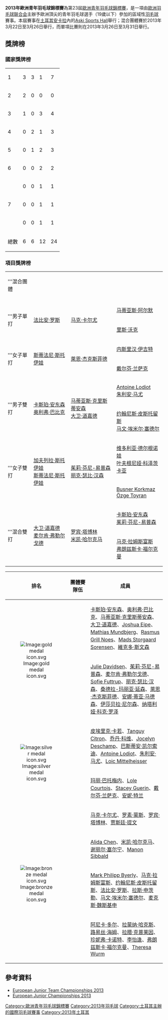 {{noteTA|G1=Badminton}}
{{infobox badminton event
|name           = 2013年歐洲青年羽毛球錦標賽
|image          = 
|size           = 
|caption        = 
|dates          = 2013年3月22日－3月26日（團體）<br/>2013年3月26日－3月31日（單項）
|number_edition = 第23屆
|level          = 青年賽（19歲以下）
|prize_money    =
|location       = {{TUR}}[[安卡拉|安卡拉]]
|venue          = Aski Sports Hall
|previous       = 2011年歐洲青年羽毛球錦標賽
|next           = 2015年歐洲青年羽毛球錦標賽
}}
'''2013年歐洲青年羽毛球錦標賽'''為第23屆[[歐洲青年羽毛球錦標賽|歐洲青年羽毛球錦標賽]]，是一項由[[歐洲羽毛球联合会|歐洲羽毛球联合会]]主辦予歐洲頂尖的青年羽毛球選手（19歲以下）參加的區域性[[羽毛球|羽毛球]]賽事。本屆賽事在[[土耳其|土耳其]][[安卡拉|安卡拉]]內的[[Aski_Sports_Hall|Aski Sports Hall]]舉行；混合團體賽於2013年3月22日至3月26日舉行，而單項比賽則在2013年3月26日至3月31日舉行。

==獎牌榜==
===國家獎牌榜===
{| {{RankedMedalTable}}
|-
|1||style="text-align:left"| {{bat|DEN}} ||3||3||1||7
|-
|2||style="text-align:left"| {{bat|BUL}} ||2||0||0||0
|-
|3||style="text-align:left"| {{bat|GER}} ||1||0||3||4
|-
|4||style="text-align:left"| {{bat|NED}} ||0||2||1||3
|-
|5||style="text-align:left"| {{bat|FRA}} ||0||1||2||3
|-
|6||style="text-align:left"| {{bat|TUR}} ||0||0||2||2
|-
|rowspan="3"|7||style="text-align:left"| {{bat|AUT}} ||0||0||1||1
|-
|style="text-align:left"| {{bat|ENG}} ||0||0||1||1
|-
|style="text-align:left"| {{bat|RUS}} ||0||0||1||1
|- class="sortbottom"
!colspan=2|總數|| 6 || 6 || 12 || 24
|}

===項目獎牌榜===
{| {{MedalistTable|labelwidth=80px|type=項目|style=font-size:small;}}
|-
|rowspan=2|'''混合團體
|rowspan=2|{{bat|DEN}}
|rowspan=2|{{bat|FRA}}
|{{bat|NED}}
|-
|{{bat|GER}}
|-
|colspan="4"|
|-
|rowspan=2|'''男子單打
|rowspan=2|{{flagicon|GER}} [[法比安·罗斯|法比安·罗斯]]
|rowspan=2|{{flagicon|NED}} [[马克·卡尔尤|马克·卡尔尤]]
|{{flagicon|AUT}} [[马蒂亚斯·阿尔默|马蒂亚斯·阿尔默]]
|-
|{{flagicon|ENG}} [[里斯·沃克|里斯·沃克]]
|-
|rowspan=2|'''女子單打
|rowspan=2|{{flagicon|BUL}} [[斯蒂法尼·斯托伊娃|斯蒂法尼·斯托伊娃]]
|rowspan=2|{{flagicon|DEN}} [[萊恩·杰克斯菲德|萊恩·杰克斯菲德]]
|{{flagicon|TUR}} [[内斯里汉·伊吉特|内斯里汉·伊吉特]]
|-
|{{flagicon|FRA}} [[戴尔芬·兰萨克|戴尔芬·兰萨克]]
|-
|rowspan=2|'''男子雙打
|rowspan=2|{{flagicon|DEN}} [[卡斯珀·安东森|卡斯珀·安东森]]<br/>{{flagicon|DEN}} [[奥利弗·巴比克|奥利弗·巴比克]]
|rowspan=2|{{flagicon|DEN}} [[马蒂亚斯·克里斯蒂安森|马蒂亚斯·克里斯蒂安森]]<br/>{{flagicon|DEN}} [[大卫·道嘉德|大卫·道嘉德]]
|{{flagicon|FRA}} [[Antoine_Lodiot|Antoine Lodiot]]<br/>{{flagicon|FRA}} [[朱利安·马尤|朱利安·马尤]]
|-
|{{flagicon|GER}} [[约翰尼斯·皮斯托留斯|约翰尼斯·皮斯托留斯]]<br/>{{flagicon|GER}} [[马文·埃米尔·塞德尔|马文·埃米尔·塞德尔]]
|-
|rowspan=2|'''女子雙打
|rowspan=2|{{flagicon|BUL}} [[加夫列拉·斯托伊娃|加夫列拉·斯托伊娃]]<br/>{{flagicon|BUL}} [[斯蒂法尼·斯托伊娃|斯蒂法尼·斯托伊娃]]
|rowspan=2|{{flagicon|DEN}} [[茱莉·芬尼-易普森|茱莉·芬尼-易普森]]<br/>{{flagicon|DEN}} [[丽克·瑟比·汉森|丽克·瑟比·汉森]]
|{{flagicon|RUS}} [[维多利亚·德尔根诺娃|维多利亚·德尔根诺娃]]<br/>{{flagicon|RUS}} [[叶夫根尼娅·科泽茨卡亚|叶夫根尼娅·科泽茨卡亚]]
|-
|{{flagicon|TUR}} [[Busner_Korkmaz|Busner Korkmaz]]<br/>{{flagicon|TUR}} [[Özge_Toyran|Özge Toyran]]
|-
|rowspan=2|'''混合雙打
|rowspan=2|{{flagicon|DEN}} [[大卫·道嘉德|大卫·道嘉德]]<br/>{{flagicon|DEN}} [[麦尔肯·弗勒尔戈德|麦尔肯·弗勒尔戈德]]
|rowspan=2|{{flagicon|NED}} [[罗宾·塔博林|罗宾·塔博林]]<br/>{{flagicon|NED}} [[米凯·哈尔克马|米凯·哈尔克马]]
|{{flagicon|DEN}} [[卡斯珀·安东森|卡斯珀·安东森]]<br/>{{flagicon|DEN}} [[茱莉·芬尼-易普森|茱莉·芬尼-易普森]]
|-
|{{flagicon|GER}} [[马克·拉姆斯富斯|马克·拉姆斯富斯]]<br/>{{flagicon|GER}} [[弗朗兹斯卡·福尔克曼|弗朗兹斯卡·福尔克曼]]
|}

{| class=wikitable style="text-align:left; font-size:90%" width="800px"
!width=50 |排名
!width=150|團體賽隊伍
!width=600|成員
|-
|rowspan="2" style="text-align:center"|[[Image:gold_medal_icon.svg|Image:gold medal icon.svg]]
|rowspan="2"|{{bat|DEN}}
|[[卡斯珀·安东森|卡斯珀·安东森]]、[[奥利弗·巴比克|奥利弗·巴比克]]、[[马蒂亚斯·克里斯蒂安森|马蒂亚斯·克里斯蒂安森]]、[[大卫·道嘉德|大卫·道嘉德]]、[[Joshua_Eipe|Joshua Eipe]]、[[Mathias_Mundbjerg|Mathias Mundbjerg]]、[[Rasmus_Grill_Noes|Rasmus Grill Noes]]、[[Mads_Storgaard_Sorensen|Mads Storgaard Sorensen]]、[[維克多·斯文森|維克多·斯文森]]
|-
|[[Julie_Davidsen|Julie Davidsen]]、[[茱莉·芬尼-易普森|茱莉·芬尼-易普森]]、[[麦尔肯·弗勒尔戈德|麦尔肯·弗勒尔戈德]]、[[Sofie_Futtrup|Sofie Futtrup]]、[[丽克·瑟比·汉森|丽克·瑟比·汉森]]、[[桑德拉-玛丽亚·延森|桑德拉-玛丽亚·延森]]、[[萊恩·杰克斯菲德|萊恩·杰克斯菲德]]、[[安娜·蒂亚·马德森|安娜·蒂亚·马德森]]、[[伊莎贝拉·尼尔森|伊莎贝拉·尼尔森]]、[[纳塔利娅·科克·罗泽|纳塔利娅·科克·罗泽]]
|-
|rowspan="2" style="text-align:center"|[[Image:silver_medal_icon.svg|Image:silver medal icon.svg]]
|rowspan="2"|{{bat|FRA}}
|[[皮埃里克·卡若|皮埃里克·卡若]]、[[Tanguy_Citron|Tanguy Citron]]、[[乔丹·科维|乔丹·科维]]、[[Jocelyn_Deschamp|Jocelyn Deschamp]]、[[巴斯蒂安·凯尔索迪|巴斯蒂安·凯尔索迪]]、[[Antoine_Lodiot|Antoine Lodiot]]、[[朱利安·马尤|朱利安·马尤]]、[[Loic_Mittelheisser|Loic Mittelheisser]]
|-
|[[玛丽·巴托梅内|玛丽·巴托梅内]]、[[Lole_Courtois|Lole Courtois]]、[[Stacey_Guerin|Stacey Guerin]]、[[戴尔芬·兰萨克|戴尔芬·兰萨克]]、[[安妮·特兰|安妮·特兰]]
|-
|rowspan="4" style="text-align:center"|[[Image:bronze_medal_icon.svg|Image:bronze medal icon.svg]]
|rowspan="2"|{{bat|NED}}
|[[马克·卡尔尤|马克·卡尔尤]]、[[罗素·蒙斯|罗素·蒙斯]]、[[罗宾·塔博林|罗宾·塔博林]]、[[贾斯廷·提文|贾斯廷·提文]]
|-
|[[Alida_Chen|Alida Chen]]、[[米凯·哈尔克马|米凯·哈尔克马]]、[[谢丽尔·塞尔宁|谢丽尔·塞尔宁]]、[[Manon_Sibbald|Manon Sibbald]]
|-
|rowspan="2"|{{bat|GER}}
|[[Mark_Philipp_Byerly|Mark Philipp Byerly]]、[[马克·拉姆斯富斯|马克·拉姆斯富斯]]、[[约翰尼斯·皮斯托留斯|约翰尼斯·皮斯托留斯]]、[[法比安·罗斯|法比安·罗斯]]、[[拉斯·申茨勒|拉斯·申茨勒]]、[[马文·埃米尔·塞德尔|马文·埃米尔·塞德尔]]、[[麦克斯·魏斯基申|麦克斯·魏斯基申]]
|-
|[[阿尼卡·多尔|阿尼卡·多尔]]、[[拉蒙纳·哈克斯|拉蒙纳·哈克斯]]、[[路易丝·海姆|路易丝·海姆]]、[[拉腊·克普莱因|拉腊·克普莱因]]、[[珍妮弗·卡诺特|珍妮弗·卡诺特]]、[[李怡逢|李怡逢]]、[[弗朗兹斯卡·福尔克曼|弗朗兹斯卡·福尔克曼]]、[[Theresa_Wurm|Theresa Wurm]]
|}

==參考資料==
*[http://www.tournamentsoftware.com/sport/tournament.aspx?id=99D0362F-4132-4CDF-9036-67EAA88C6E52 European Junior Team Championships 2013]{{Wayback|url=http://www.tournamentsoftware.com/sport/tournament.aspx?id=99D0362F-4132-4CDF-9036-67EAA88C6E52 |date=20171023022624 }}{{en}}
*[http://www.tournamentsoftware.com/sport/tournament.aspx?id=7DB362A0-AD59-4CCA-B9DC-EE5F07999C99 European Junior Championships 2013]{{en}}

[[Category:歐洲青年羽毛球錦標賽|Category:歐洲青年羽毛球錦標賽]]
[[Category:2013年羽毛球|Category:2013年羽毛球]]
[[Category:土耳其主辦的國際羽毛球賽事|Category:土耳其主辦的國際羽毛球賽事]]
[[Category:2013年土耳其|Category:2013年土耳其]]